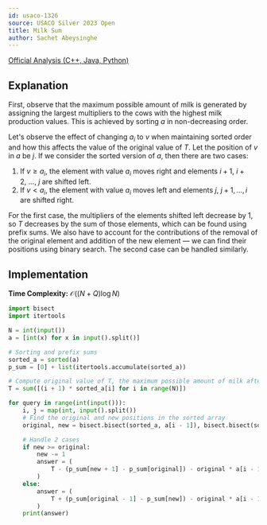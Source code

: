 ```yaml
---
id: usaco-1326
source: USACO Silver 2023 Open
title: Milk Sum
author: Sachet Abeysinghe
---
```


[Official Analysis (C++, Java, Python)](https://usaco.org/current/data/sol_prob1_silver_open23.html)

## Explanation

First, observe that the maximum possible amount of milk is generated by assigning the largest multipliers to the cows with the highest milk production values.
This is achieved by sorting $a$ in non-decreasing order.

Let's observe the effect of changing $a_i$ to $v$ when maintaining sorted order and how this affects the value of the original value of $T$. Let the position of $v$ in $a$ be $j$.
If we consider the sorted version of $a$, then there are two cases:
1. If $v \ge a_i$, the element with value $a_i$ moves right and elements $i+1,\ i+2,\ ...,\ j$ are shifted left.
2. If $v < a_i$, the element with value $a_i$ moves left and elements $j,\ j+1,...,i$ are shifted right.

For the first case, the multipliers of the elements shifted left decrease by 1, so $T$ decreases by the sum of those elements, which can be found using prefix sums.
We also have to account for the contributions of the removal of the original element and addition of the new element — we can find their positions using binary search.
The second case can be handled similarly.

## Implementation

**Time Complexity:** $\mathcal{O}((N + Q)\log N)$

<LanguageSection>
<PySection>

```py
import bisect
import itertools

N = int(input())
a = [int(x) for x in input().split()]

# Sorting and prefix sums
sorted_a = sorted(a)
p_sum = [0] + list(itertools.accumulate(sorted_a))

# Compute original value of T, the maximum possible amount of milk after sorting for optimal order
T = sum([(i + 1) * sorted_a[i] for i in range(N)])

for query in range(int(input())):
	i, j = map(int, input().split())
	# Find the original and new positions in the sorted array
	original, new = bisect.bisect(sorted_a, a[i - 1]), bisect.bisect(sorted_a, j)

	# Handle 2 cases
	if new >= original:
		new -= 1
		answer = (
			T - (p_sum[new + 1] - p_sum[original]) - original * a[i - 1] + (new + 1) * j
		)
	else:
		answer = (
			T + (p_sum[original - 1] - p_sum[new]) - original * a[i - 1] + (new + 1) * j
		)
	print(answer)
```

</PySection>
</LanguageSection>

